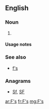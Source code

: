 ==English==

===Noun===
{{head|en|plural}}

# {{plural of|F|lang=en}}

====Usage notes====
{{U:en:plurals of letters}}

===See also===
* [[f's]]

===Anagrams===
* [[Sf#English|Sf]], [[SF#English|SF]]

[[ar:F's]]
[[fr:F's]]
[[mg:F's]]